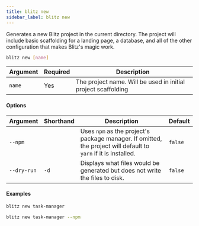 ```yaml
---
title: blitz new
sidebar_label: blitz new
---
```


Generates a new Blitz project in the current directory. The project will include basic scaffolding for a landing page, a database, and all of the other configuration that makes Blitz's magic work.

```bash
blitz new [name]
```

| Argument | Required | Description                                                   |
| -------- | -------- | ------------------------------------------------------------- |
| `name`   | Yes      | The project name. Will be used in initial project scaffolding |

#### Options

| Argument    | Shorthand | Description                                                                                                     | Default |
| ----------- | --------- | --------------------------------------------------------------------------------------------------------------- | ------- |
| `--npm`     |           | Uses `npm` as the project's package manager. If omitted, the project will default to `yarn` if it is installed. | `false` |
| `--dry-run` | `-d`      | Displays what files would be generated but does not write the files to disk.                                    | `false` |

#### Examples

```bash
blitz new task-manager
```

```bash
blitz new task-manager --npm
```
